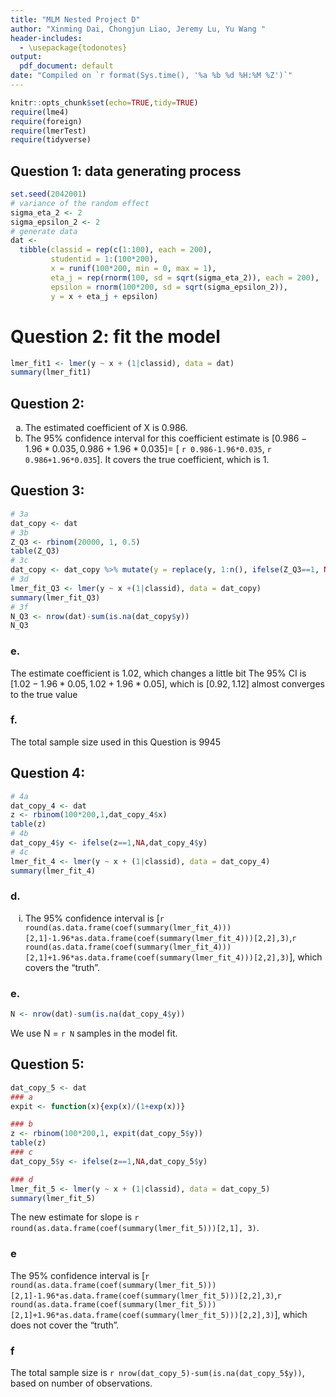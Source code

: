 ```yaml
---
title: "MLM Nested Project D"
author: "Xinming Dai, Chongjun Liao, Jeremy Lu, Yu Wang "
header-includes:
  - \usepackage{todonotes}
output:
  pdf_document: default
date: "Compiled on `r format(Sys.time(), '%a %b %d %H:%M %Z')`"
---
```

  
```r
knitr::opts_chunk$set(echo=TRUE,tidy=TRUE)
require(lme4)
require(foreign)
require(lmerTest)
require(tidyverse)
```

## Question 1: data generating process

```r
set.seed(2042001)
# variance of the random effect
sigma_eta_2 <- 2
sigma_epsilon_2 <- 2
# generate data
dat <- 
  tibble(classid = rep(c(1:100), each = 200),
         studentid = 1:(100*200),
         x = runif(100*200, min = 0, max = 1),
         eta_j = rep(rnorm(100, sd = sqrt(sigma_eta_2)), each = 200),
         epsilon = rnorm(100*200, sd = sqrt(sigma_epsilon_2)),
         y = x + eta_j + epsilon)
```

# Question 2: fit the model

```r
lmer_fit1 <- lmer(y ~ x + (1|classid), data = dat)
summary(lmer_fit1)
```

## Question 2: 
a. The estimated coefficient of X is 0.986.
b. The 95% confidence interval for this coefficient estimate is $[0.986-1.96*0.035, 0.986+1.96*0.035] =$ $[$ `r 0.986-1.96*0.035`$,$ `r 0.986+1.96*0.035`$]$. It covers the true coefficient, which is 1.

## Question 3: 
```r
# 3a
dat_copy <- dat
# 3b
Z_Q3 <- rbinom(20000, 1, 0.5)
table(Z_Q3)
# 3c
dat_copy <- dat_copy %>% mutate(y = replace(y, 1:n(), ifelse(Z_Q3==1, NA, y)))
# 3d
lmer_fit_Q3 <- lmer(y ~ x +(1|classid), data = dat_copy)
summary(lmer_fit_Q3)
# 3f
N_Q3 <- nrow(dat)-sum(is.na(dat_copy$y))
N_Q3
```

### e.
The estimate coefficient is 1.02, which changes a little bit
The 95% CI is $[1.02-1.96*0.05, 1.02+1.96*0.05]$, which is $[0.92, 1.12]$ almost converges to the true value

### f.
The total sample size used in this Question is 9945


## Question 4: 
```r
# 4a
dat_copy_4 <- dat
z <- rbinom(100*200,1,dat_copy_4$x)
table(z)
# 4b
dat_copy_4$y <- ifelse(z==1,NA,dat_copy_4$y)
# 4c
lmer_fit_4 <- lmer(y ~ x + (1|classid), data = dat_copy_4)
summary(lmer_fit_4)
```

### d.
i. The 95% confidence interval is [`r round(as.data.frame(coef(summary(lmer_fit_4)))[2,1]-1.96*as.data.frame(coef(summary(lmer_fit_4)))[2,2],3)`,`r round(as.data.frame(coef(summary(lmer_fit_4)))[2,1]+1.96*as.data.frame(coef(summary(lmer_fit_4)))[2,2],3)`], which covers the "truth".  

### e.
```r
N <- nrow(dat)-sum(is.na(dat_copy_4$y))
```
We use N = `r N` samples in the model fit.


## Question 5: 
```r
dat_copy_5 <- dat
### a
expit <- function(x){exp(x)/(1+exp(x))}

### b
z <- rbinom(100*200,1, expit(dat_copy_5$y))
table(z)
### c
dat_copy_5$y <- ifelse(z==1,NA,dat_copy_5$y)

### d
lmer_fit_5 <- lmer(y ~ x + (1|classid), data = dat_copy_5)
summary(lmer_fit_5)
```
The new estimate for slope is `r round(as.data.frame(coef(summary(lmer_fit_5)))[2,1], 3)`.

### e
The 95% confidence interval is [`r round(as.data.frame(coef(summary(lmer_fit_5)))[2,1]-1.96*as.data.frame(coef(summary(lmer_fit_5)))[2,2],3)`,`r round(as.data.frame(coef(summary(lmer_fit_5)))[2,1]+1.96*as.data.frame(coef(summary(lmer_fit_5)))[2,2],3)`], which does not cover the "truth".  

### f
The total sample size is `r nrow(dat_copy_5)-sum(is.na(dat_copy_5$y))`, based on number of observations.
